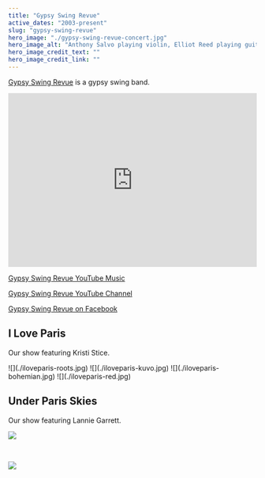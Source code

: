 ```yaml
---
title: "Gypsy Swing Revue"
active_dates: "2003-present"
slug: "gypsy-swing-revue"
hero_image: "./gypsy-swing-revue-concert.jpg"
hero_image_alt: "Anthony Salvo playing violin, Elliot Reed playing guitar, Ian Hutchison playing bass, and Stephane Hill on rhythm guitar"
hero_image_credit_text: ""
hero_image_credit_link: ""
---
```



[Gypsy Swing Revue](https://gypsyswingrevue.com) is a gypsy swing band.

<iframe style={{borderRadius:12 +"px"}} src="https://open.spotify.com/embed/artist/3ZJrLqiSpAZueYPclk65Cl?utm_source=generator" width="100%" height="352" frameBorder="0" allowfullscreen allow="autoplay; clipboard-write; encrypted-media; fullscreen; picture-in-picture" loading="lazy"></iframe>

<FontAwesomeIcon icon={faYoutube}/> [Gypsy Swing Revue YouTube Music](https://youtube.com/channel/UComTPnShXGjs9qmuf0NZkNA?si=a_sWwZpqHgt2mKl0)

<FontAwesomeIcon icon={faYoutube}/> [Gypsy Swing Revue YouTube Channel](https://www.youtube.com/@GypsyswingrevueMusic)

<FontAwesomeIcon icon={faFacebook}/> [Gypsy Swing Revue on Facebook](https://www.facebook.com/gypsyswingrevue)

## I Love Paris

Our show featuring Kristi Stice.

<ImageGallery>
  ![](./iloveparis-roots.jpg)
  ![](./iloveparis-kuvo.jpg)
  ![](./iloveparis-bohemian.jpg)
  ![](./iloveparis-red.jpg)
</ImageGallery>


<br/>

## Under Paris Skies

Our show featuring Lannie Garrett.

![](./under-paris-skies-live.jpg)

<br/>

  ![](./gypsy-swing-revue.jpg)